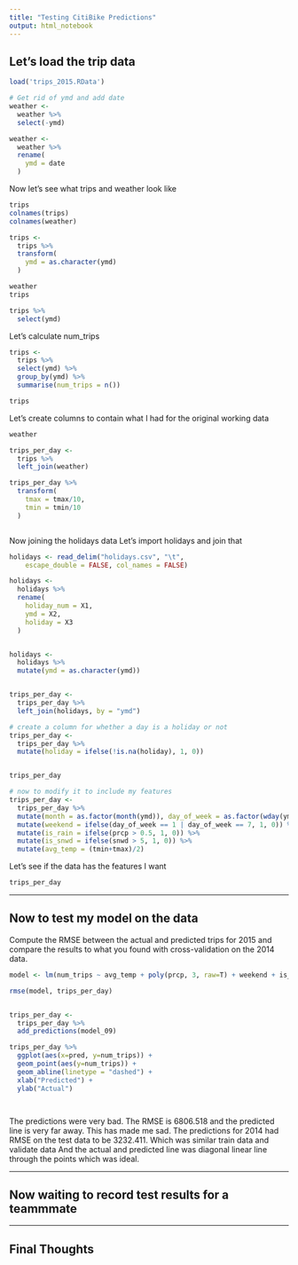 ```yaml
---
title: "Testing CitiBike Predictions"
output: html_notebook
---
```


## Let's load the trip data
```r
load('trips_2015.RData')

# Get rid of ymd and add date
weather <- 
  weather %>%
  select(-ymd)

weather <- 
  weather %>% 
  rename(
    ymd = date
  ) 


```

Now let's see what trips and weather look like
```r
trips
colnames(trips)
colnames(weather)

trips <- 
  trips %>%
  transform(
    ymd = as.character(ymd)
  )

weather 
trips 

trips %>%
  select(ymd)

```
Let's calculate num_trips 
```r

trips <- 
  trips %>%
  select(ymd) %>%
  group_by(ymd) %>%
  summarise(num_trips = n())

trips


```


Let's create columns to contain what I had for the original working data 

```r
weather

trips_per_day <- 
  trips %>% 
  left_join(weather)

trips_per_day %>%
  transform(
    tmax = tmax/10, 
    tmin = tmin/10
  )



```

Now joining the holidays data
Let's import holidays and join that 
```r

holidays <- read_delim("holidays.csv", "\t", 
    escape_double = FALSE, col_names = FALSE) 

holidays <- 
  holidays %>%
  rename(
    holiday_num = X1, 
    ymd = X2, 
    holiday = X3 
  )


holidays <- 
  holidays %>%
  mutate(ymd = as.character(ymd))


trips_per_day <- 
  trips_per_day %>% 
  left_join(holidays, by = "ymd")

# create a column for whether a day is a holiday or not 
trips_per_day <-
  trips_per_day %>%
  mutate(holiday = ifelse(!is.na(holiday), 1, 0))


trips_per_day

```





```r

# now to modify it to include my features
trips_per_day <-  
  trips_per_day %>%
  mutate(month = as.factor(month(ymd)), day_of_week = as.factor(wday(ymd))) %>%
  mutate(weekend = ifelse(day_of_week == 1 | day_of_week == 7, 1, 0)) %>% 
  mutate(is_rain = ifelse(prcp > 0.5, 1, 0)) %>%
  mutate(is_snwd = ifelse(snwd > 5, 1, 0)) %>%
  mutate(avg_temp = (tmin+tmax)/2)

```


Let's see if the data has the features I want 
```r
trips_per_day

```
_________________________________________________

## Now to test my model on the data 

Compute the RMSE between the actual and predicted trips for 2015 and compare the results to what you found with cross-validation on the 2014 data.

```r
model <- lm(num_trips ~ avg_temp + poly(prcp, 3, raw=T) + weekend + is_snwd + holiday, trips_per_day)

rmse(model, trips_per_day)


trips_per_day <- 
  trips_per_day %>%
  add_predictions(model_09)  

trips_per_day %>%
  ggplot(aes(x=pred, y=num_trips)) +
  geom_point(aes(y=num_trips)) +
  geom_abline(linetype = "dashed") +
  xlab("Predicted") +
  ylab("Actual")




```
The predictions were very bad. 
The RMSE is 6806.518 and the predicted line is very far away. This has made me sad. 
The predictions for 2014 had RMSE on the test data to be 3232.411. Which was similar train data and validate data 
And the actual and predicted line was diagonal linear line through the points which was ideal.

_______________________________________________

## Now waiting to record test results for a teammmate




_______________________________________________
## Final Thoughts














